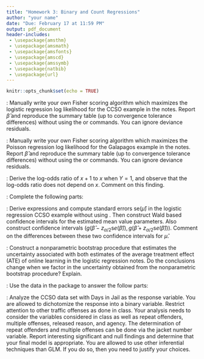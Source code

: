 ```yaml
---
title: "Homework 3: Binary and Count Regressions"
author: "your name"
date: "Due: February 17 at 11:59 PM"
output: pdf_document
header-includes: 
 - \usepackage{amsthm}
 - \usepackage{amsmath}
 - \usepackage{amsfonts}
 - \usepackage{amscd}
 - \usepackage{amssymb}
 - \usepackage{natbib}
 - \usepackage{url}
---
```


\allowdisplaybreaks

\newcommand{\Var}{\mathrm{Var}}
\newcommand{\Prob}{\mathbb{P}}
\newcommand{\E}{\mathrm{E}}
\newcommand{\R}{\mathbb{R}}
\newcommand{\inner}[1]{\langle #1 \rangle}
\newcommand{\yobs}{y_{\text{obs}}}

```r
knitr::opts_chunk$set(echo = TRUE)
```


\noindent{\bf Problem 1}: Manually write your own Fisher scoring algorithm which maximizes the logistic regression log likelihood for the CCSO example in the notes. Report $\hat\beta$ and reproduce the summary table (up to convergence tolerance differences) without using the \texttt{glm} or \texttt{summary} commands. You can ignore deviance residuals.

\vspace*{1cm}

\noindent{\bf Problem 2}: Manually write your own Fisher scoring algorithm which maximizes the Poisson regression log likelihood for the Galapagos example in the notes. Report $\hat\beta$ and reproduce the summary table (up to convergence tolerance differences) without using the \texttt{glm} or \texttt{summary} commands. You can ignore deviance residuals.

\vspace*{1cm}

\noindent{\bf Problem 3}: Derive the log-odds ratio of $x+ 1$ to $x$ when $Y= 1$, and observe that the log-odds ratio does not depend on $x$. Comment on this finding.


\vspace*{1cm}

\noindent{\bf Problem 4}: Complete the following parts:
\begin{itemize}
\item[(a)] Explain important findings and model information from the summary table produced by a call to summary(m1) in the CCSO example in the logistic regression notes. Keep in mind that we restricted attention to "other traffic offenses" in the CCSO example, and that this data is observational.
\item[(b)] Explain important findings and model information from the summary table produced by a call to summary(m1) in the Galapagos islands example in the count regression notes.
\end{itemize}

\vspace*{1cm}

\noindent{\bf Problem 5}: Derive expressions and compute standard errors se($\hat\mu$) in the logistic regression CCSO example without using \texttt{predict.glm}. Then construct Wald based confidence intervals for the estimated mean value parameters. Also construct confidence intervals $( g(\hat\beta - z_{\alpha/2}\text{s}e(\hat{\beta})), g(\hat\beta + z_{\alpha/2}\text{s}e(\hat{\beta})) )$. Comment on the differences between these two confidence intervals for $\hat{\mu}$.
 
\vspace*{1cm}

\noindent{\bf Problem 6}: Construct a nonparametric bootstrap procedure that estimates the uncertainty associated with both estimates of the average treatment effect (ATE) of online learning in the logistic regression notes. Do the conclusions change when we factor in the uncertainty obtained from the nonparametric bootstrap procedure? Explain.

\vspace*{1cm}

\noindent{\bf Problem 7}: Use the \texttt{dvisits} data in the \texttt{faraway} package to answer the follow parts:
\begin{itemize}
	\item[(a)] Make plots which show the relationship between the response variable,
doctorco, and the potential predictors, age and illness.
	\item[(b)] Combine the predictors chcond1 and chcond2 into a single three-level factor. Make an appropriate plot showing the relationship between this factor and the response. Comment.
	\item[(c)] Build a Poisson regression model with doctorco as the response and sex, age, agesq, income, levyplus, freepoor, freerepa, illness, actdays, hscore and the three-level condition factor as possible predictor variables. Considering the deviance of this model, does this model fit the data?
	\item[(d)] Plot the residuals and the fitted values — why are there lines of observations on the plot? Make a QQ plot of the residuals and comment.
	\item[(e)] Use a stepwise AIC-based model selection method. What sort of person would be predicted to visit the doctor the most under your selected model?
	\item[(f)] For the last person in the dataset, compute the predicted probability distribution for their visits to the doctor, i.e., give the probability they visit 0, 1, 2, etc. times.	
	\item[(g)] Tabulate the frequencies of the number of doctor visits. Compute the expected frequencies of doctor visits under your most recent model. Compare the observed with the expected frequencies and comment on whether it is worth fitting a zero-inflated count model.	
	\item[(h)]	Fit a comparable (Gaussian) linear model and graphically compare the fits. Describe how they differ.
\end{itemize}

\vspace*{1cm}

\noindent{\bf Problem 8}: Analyze the CCSO data set with Days in Jail as the response variable. You are allowed to dichotomize the response into a binary variable. Restrict attention to other traffic offenses as done in class. Your analysis needs to consider the variables considered in class as well as repeat offenders, multiple offenses, released reason, and agency. The determination of repeat offenders and multiple offenses can be done via the jacket number variable. Report interesting significant and null findings and determine that your final model is appropriate. You are allowed to use other inferential techniques than GLM. If you do so, then you need to justify your choices.

\vspace*{1cm}

